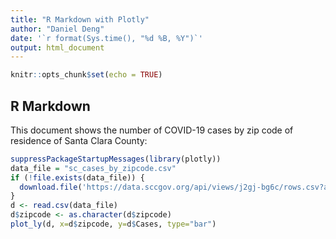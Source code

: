 ```yaml
---
title: "R Markdown with Plotly"
author: "Daniel Deng"
date: '`r format(Sys.time(), "%d %B, %Y")`'
output: html_document
---
```


```r
knitr::opts_chunk$set(echo = TRUE)
```

## R Markdown

This document shows the number of COVID-19 cases by zip code of residence of Santa Clara County:

```r
suppressPackageStartupMessages(library(plotly))
data_file = "sc_cases_by_zipcode.csv"
if (!file.exists(data_file)) {
  download.file('https://data.sccgov.org/api/views/j2gj-bg6c/rows.csv?accessType=DOWNLOAD', data_file)
}
d <- read.csv(data_file)
d$zipcode <- as.character(d$zipcode)
plot_ly(d, x=d$zipcode, y=d$Cases, type="bar")
```
